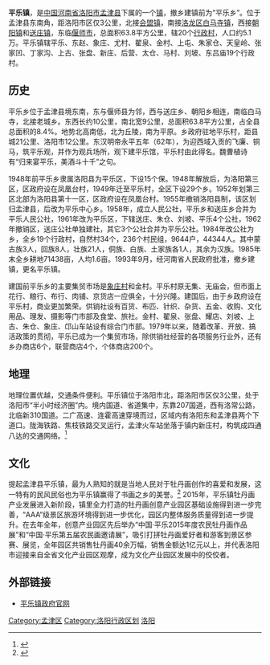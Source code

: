 
{{中国乡级行政区|行政区全称=平乐镇|地理坐标=34.746523, 112.595400|AreaTotal=63.8平方公里|PopTotal=5.1万|PostalCode=471125|Website=http://www.pinglezhen.gov.cn/}}

'''平乐镇'''，是[[中国|中国]][[河南省|河南省]][[洛阳市|洛阳市]][[孟津县|孟津县]]下属的一个[[镇|镇]]，撤乡建镇前为“平乐乡”。位于孟津县东南角，距洛阳市区仅3公里，北接[[会盟镇|会盟镇]]，南接[[洛龙区|洛龙区]][[白马寺镇|白马寺镇]]，西接[[朝阳镇|朝阳镇]]和[[送庄镇|送庄镇]]，东临[[偃师市|偃师市]]，总面积63.8平方公里，辖20个[[行政村|行政村]]，人口约5.1万。平乐镇辖平乐、东赵、象庄、尤村、翟泉、金村、上屯、朱家仓、天皇岭、张家凹、丁家沟、上古、张盘、新庄、后营、太仓、马村、刘坡、东吕庙19个行政村。
==历史==
平乐乡位于孟津县境东南，东与偃师县为邻，西与送庄乡、朝阳乡相连，南临白马寺，北接老城乡。东西长约10公里，南北宽9公里，总面积63.8平方公里，占全县总面积的8.4%。地势北高南低，北为丘陵，南为平原。乡政府驻地平乐村，距县城21公里、洛阳市12公里。东汉明帝永平五年（62年），为迎西域入贡的飞廉、铜马，筑平乐观，并作为观兵场所，观下建平乐馆，平乐村由此得名。魏曹植诗有“归来宴平乐，美酒斗十千”之句。

1948年前平乐乡隶属洛阳县为平乐区，下设15个保。1948年解放后，为洛阳第三区，区政府设在凤凰台村，1949年迁至平乐村，全区下设29个乡。1952年划第三区北部为洛阳县第十一区，区政府设在凤凰台村。1955年撤销洛阳县制，该区划归孟津县，后改为平乐中心乡。1958年，成立人民公社，平乐乡和送庄乡合并为平乐人民公社，1961年改为平乐区，下辖送庄、朱仓、刘坡、平乐4个公社，1962年撤销区，送庄公社单独建社，其它3个公社合并为平乐公社。1984年改公社为乡，全乡19个行政村，自然村34个，236个村民组，9644户，44344人。其中蒙古族3人，回族8人，壮族21人，侗族、白族、土家族各1人，其余为汉族。1985年末全乡耕地71438亩，人均1.6亩。1993年9月，经河南省人民政府批准，撤乡建镇，更名平乐镇。

建国前平乐乡的主要集贸市场是[[象庄|象庄村]]和金村。平乐村原无集、无庙会，但市面上花行、粮行、布行、肉铺、京货店一应俱全，十分兴隆。建国后，由于乡政府设在平乐村，商业更加繁荣。供销社设有百货、布匹、针织、杂货、五金、收购、文化用品、理发、摄影等门市部及食堂、旅社。金村、翟泉、张盘、耀店、刘坡、上古、朱仓、象庄、邙山车站设有综合门市部。1979年以来，随着改革、开放、搞活政策的贯彻，平乐已成为一个集贸市场，除供销社经营的各项服务行业外，还有乡办商店6个，联营商店4个，个体商店200个。

== 地理 ==
地理位置优越，交通条件便利。平乐镇位于洛阳市北，距洛阳市区仅3公里，处于洛阳市“半小时经济圈”内。境内国道、省道集中，东靠207国道，西有洛常公路，北临新310国道。二广高速、连霍高速穿境而过，区域内有洛阳东和孟津县两个下道口。陇海铁路、焦枝铁路交叉运行，孟津火车站坐落于镇内新庄村，构筑成四通八达的交通网络。<ref>{{Cite web|url=http://www.pinglezhen.gov.cn/Article/ShowInfo.asp?ID=933|title=平乐镇简介-平乐镇人民政府|accessdate=2017-04-21|last=Kesion.com|work=www.pinglezhen.gov.cn|deadurl=yes|archiveurl=https://web.archive.org/web/20170421194335/http://www.pinglezhen.gov.cn/Article/ShowInfo.asp?ID=933|archivedate=2017年4月21日|df=}}</ref>

==文化==
提起孟津县平乐镇，最为人熟知的就是当地人民对于牡丹画创作的喜爱和发展，这一特有的民风民俗也为平乐镇赢得了书画之乡的美誉。<ref>{{Cite web |url=http://www.yuqingribao.com/article.php?name=20160707152242 |title=书画为媒 中国牡丹画第一村——洛阳孟津县平乐村 |access-date=2017-04-01 |archive-url=https://web.archive.org/web/20170402081010/http://www.yuqingribao.com/article.php?name=20160707152242 |archive-date=2017-04-02 |dead-url=yes }}</ref> 2015年，平乐镇牡丹画产业发展进入新阶段，镇里全力打造的牡丹画创意产业园区基础设施得到进一步完善，“AAA”级景区旅游环境得到进一步优化，园区内整体服务质量得到进一步提升。在去年全年，创意产业园区先后举办“中国·平乐2015年度农民牡丹画作品展”和“中国·平乐第五届农民画邀请展”，吸引打拼牡丹画爱好者和游客到景区参赛、展览，全年园区共销售牡丹画40余万幅，销售金额达1亿元以上，并代表洛阳市迎接来自全省文化产业园区观摩，成为文化产业园区发展中的佼佼者。

==外部链接==
*[https://web.archive.org/web/20090809212329/http://www.pinglezhen.cn/ 平乐镇政府官网]

{{孟津县行政区划}}

[[Category:孟津区|Category:孟津区]]
[[Category:洛阳行政区划|Category:洛阳行政区划]]
[[Category:河南建制镇|洛阳]]